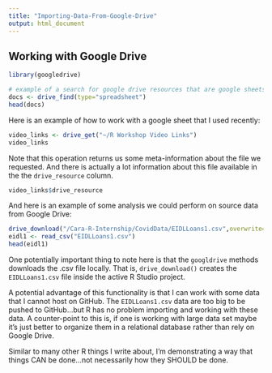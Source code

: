 ```yaml
---
title: "Importing-Data-From-Google-Drive"
output: html_document
---
```


## Working with Google Drive

```r
library(googledrive)
```

```r
# example of a search for google drive resources that are google sheets
docs <- drive_find(type="spreadsheet")
head(docs)
```


Here is an example of how to work with a google sheet that I used recently:

```r
video_links <- drive_get("~/R Workshop Video Links")
video_links
```

Note that this operation returns us some meta-information about the file we requested. And there is actually a lot information about this file available in the the ```drive_resource``` column.

```r
video_links$drive_resource
```

And here is an example of some analysis we could perform on source data from Google Drive:

```r

drive_download("/Cara-R-Internship/CovidData/EIDLLoans1.csv",overwrite=T)
eidl1 <- read_csv("EIDLLoans1.csv")
head(eidl1)
```

One potentially important thing to note here is that the ```googldrive``` methods downloads the .csv file locally. That is, ```drive_download()``` creates the ```EIDLLoans1.csv``` file inside the active R Studio project. 

A potential advantage of this functionality is that I can work with some data that I cannot host on GitHub. The ```EIDLLoans1.csv``` data are too big to be pushed to GitHub...but R has no problem importing and working with these data. A counter-point to this is, if one is working with large data set maybe it's just better to organize them in a relational database rather than rely on Google Drive. 

Similar to many other R things I write about, I'm demonstrating a way that things CAN be done...not necessarily how they SHOULD be done.










